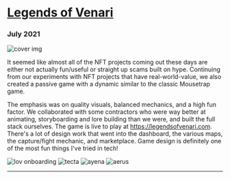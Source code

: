 
# <a href="https://legendsofvenari.com/"> Legends of Venari </a>

### July 2021

![cover img](/images/projects/lov/banner.png)

It seemed like almost all of the NFT projects coming out these days are either not actually fun/useful or straight up scams built on hype. Continuing from our <Link href="/projects/moments">experiments</Link> with NFT projects that have real-world-value, we also created a passive game with a dynamic similar to the classic Mousetrap game.

The emphasis was on quality visuals, balanced mechanics, and a high fun factor. We collaborated with some contractors who were way better at animating, storyboarding and lore building than we were, and built the full stack ourselves. The game is live to play at https://legendsofvenari.com. There's a lot of design work that went into the dashboard, the various maps, the capture/fight mechanic, and marketplace. Game design is definitely one of the most fun things I've tried in tech!

![lov onboarding](/images/projects/lov/onboarding.png)
![tecta](/images/projects/lov/tecta.png)
![ayena](/images/projects/lov/ayena.png)
![aerus](/images/projects/lov/aerus.png)

---

